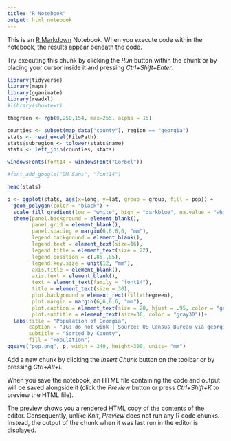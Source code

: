 ```yaml
---
title: "R Notebook"
output: html_notebook
---
```


This is an [R Markdown](http://rmarkdown.rstudio.com) Notebook. When you execute code within the notebook, the results appear beneath the code. 

Try executing this chunk by clicking the *Run* button within the chunk or by placing your cursor inside it and pressing *Ctrl+Shift+Enter*. 

```r
library(tidyverse)
library(maps)
library(gganimate)
library(readxl)
#library(showtext)

thegreen <- rgb(0,250,154, max=255, alpha = 15)

counties <- subset(map_data("county"), region == "georgia")
stats <- read_excel(FilePath)
stats$subregion <- tolower(stats$name)
stats <- left_join(counties, stats)

windowsFonts(font14 = windowsFont("Corbel"))

#font_add_google("DM Sans", "font14")

head(stats)

p <- ggplot(stats, aes(x=long, y=lat, group = group, fill = pop)) +
  geom_polygon(color = "black") +
  scale_fill_gradient(low = "white", high = "darkblue", na.value = "white") +
  theme(panel.background = element_blank(), 
        panel.grid = element_blank(),
        panel.spacing = margin(6,6,6,6, "mm"),  
        legend.background = element_blank(),
        legend.text = element_text(size=16),
        legend.title = element_text(size = 22),
        legend.position = c(.85,.85),
        legend.key.size = unit(12, "mm"),
        axis.title = element_blank(), 
        axis.text = element_blank(),
        text = element_text(family = "font14"),
        title = element_text(size = 30), 
        plot.background = element_rect(fill=thegreen),
        plot.margin = margin(6,6,6,6, "mm"),
        plot.caption = element_text(size = 20, hjust = .95, color = "gray40"), 
        plot.subtitle = element_text(size=30, color = "gray30"))+
  labs(title = "Population of Georgia", 
       caption = "IG: do_not_wink | Source: US Census Bureau via georgia-demographics.com", 
       subtitle = "Sorted by County",
       fill = "Population")
ggsave("pop.png", p, width = 240, height=300, units= "mm")
```

Add a new chunk by clicking the *Insert Chunk* button on the toolbar or by pressing *Ctrl+Alt+I*.

When you save the notebook, an HTML file containing the code and output will be saved alongside it (click the *Preview* button or press *Ctrl+Shift+K* to preview the HTML file).

The preview shows you a rendered HTML copy of the contents of the editor. Consequently, unlike *Knit*, *Preview* does not run any R code chunks. Instead, the output of the chunk when it was last run in the editor is displayed.
